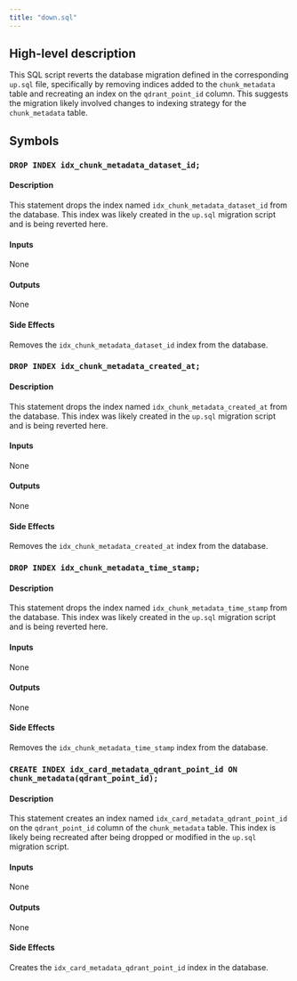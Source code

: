 ```yaml
---
title: "down.sql"
---
```


## High-level description
This SQL script reverts the database migration defined in the corresponding `up.sql` file, specifically by removing indices added to the `chunk_metadata` table and recreating an index on the `qdrant_point_id` column. This suggests the migration likely involved changes to indexing strategy for the `chunk_metadata` table.

## Symbols

### `DROP INDEX idx_chunk_metadata_dataset_id;`
#### Description
This statement drops the index named `idx_chunk_metadata_dataset_id` from the database. This index was likely created in the `up.sql` migration script and is being reverted here.

#### Inputs
None

#### Outputs
None

#### Side Effects
Removes the `idx_chunk_metadata_dataset_id` index from the database.

### `DROP INDEX idx_chunk_metadata_created_at;`
#### Description
This statement drops the index named `idx_chunk_metadata_created_at` from the database. This index was likely created in the `up.sql` migration script and is being reverted here.

#### Inputs
None

#### Outputs
None

#### Side Effects
Removes the `idx_chunk_metadata_created_at` index from the database.

### `DROP INDEX idx_chunk_metadata_time_stamp;`
#### Description
This statement drops the index named `idx_chunk_metadata_time_stamp` from the database. This index was likely created in the `up.sql` migration script and is being reverted here.

#### Inputs
None

#### Outputs
None

#### Side Effects
Removes the `idx_chunk_metadata_time_stamp` index from the database.

### `CREATE INDEX idx_card_metadata_qdrant_point_id ON chunk_metadata(qdrant_point_id);`
#### Description
This statement creates an index named `idx_card_metadata_qdrant_point_id` on the `qdrant_point_id` column of the `chunk_metadata` table. This index is likely being recreated after being dropped or modified in the `up.sql` migration script.

#### Inputs
None

#### Outputs
None

#### Side Effects
Creates the `idx_card_metadata_qdrant_point_id` index in the database.
